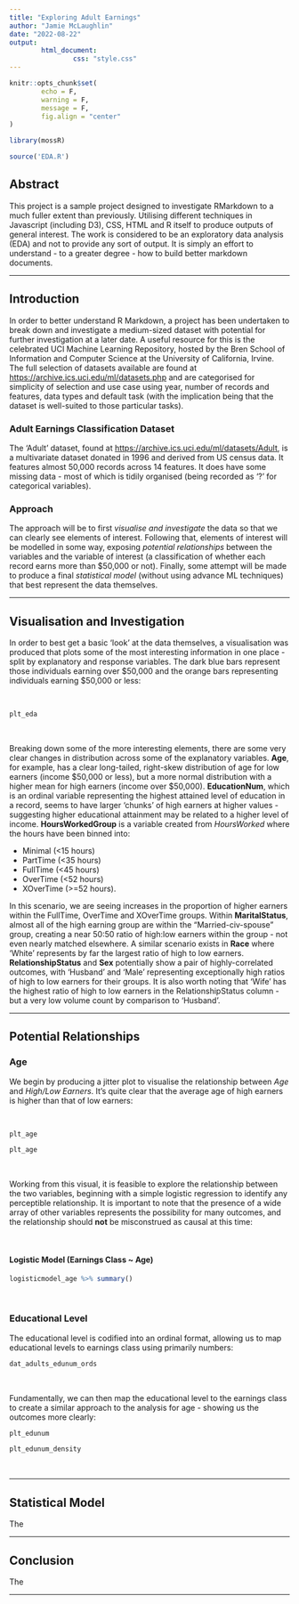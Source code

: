 ```yaml
---
title: "Exploring Adult Earnings"
author: "Jamie McLaughlin"
date: "2022-08-22"
output:
        html_document:
                css: "style.css"
---
```


```r

knitr::opts_chunk$set(
        echo = F,
        warning = F,
        message = F,
        fig.align = "center"
)

library(mossR)

source('EDA.R')

```

## Abstract

This project is a sample project designed to investigate RMarkdown to a much fuller extent than previously. Utilising different techniques in Javascript (including D3), CSS, HTML and R itself to produce outputs of general interest. The work is considered to be an exploratory data analysis (EDA) and not to provide any sort of output. It is simply an effort to understand - to a greater degree - how to build better markdown documents.

<hr>

## Introduction

In order to better understand R Markdown, a project has been undertaken to break down and investigate a medium-sized dataset with potential for further investigation at a later date. A useful resource for this is the celebrated UCI Machine Learning Repository, hosted by the Bren School of Information and Computer Science at the University of California, Irvine. The full selection of datasets available are found at <https://archive.ics.uci.edu/ml/datasets.php> and are categorised for simplicity of selection and use case using year, number of records and features, data types and default task (with the implication being that the dataset is well-suited to those particular tasks).

### Adult Earnings Classification Dataset

The 'Adult' dataset, found at <https://archive.ics.uci.edu/ml/datasets/Adult>, is a multivariate dataset donated in 1996 and derived from US census data. It features almost 50,000 records across 14 features. It does have some missing data - most of which is tidily organised (being recorded as '?' for categorical variables).

### Approach

The approach will be to first *visualise and investigate* the data so that we can clearly see elements of interest. Following that, elements of interest will be modelled in some way, exposing *potential relationships* between the variables and the variable of interest (a classification of whether each record earns more than \$50,000 or not). Finally, some attempt will be made to produce a final *statistical model* (without using advance ML techniques) that best represent the data themselves.

<hr>

## Visualisation and Investigation

In order to best get a basic 'look' at the data themselves, a visualisation was produced that plots some of the most interesting information in one place - split by explanatory and response variables. The dark blue bars represent those individuals earning over \$50,000 and the orange bars representing individuals earning \$50,000 or less:

<br>

```r

plt_eda

```

<br>

Breaking down some of the more interesting elements, there are some very clear changes in distribution across some of the explanatory variables. **Age**, for example, has a clear long-tailed, right-skew distribution of age for low earners (income \$50,000 or less), but a more normal distribution with a higher mean for high earners (income over \$50,000). **EducationNum**, which is an ordinal variable representing the highest attained level of education in a record, seems to have larger 'chunks' of high earners at higher values - suggesting higher educational attainment may be related to a higher level of income. **HoursWorkedGroup** is a variable created from *HoursWorked* where the hours have been binned into:

* Minimal (<15 hours)
* PartTime (<35 hours)
* FullTime (<45 hours)
* OverTime (<52 hours)
* XOverTime (>=52 hours).

In this scenario, we are seeing increases in the proportion of higher earners within the FullTime, OverTime and XOverTime groups. Within **MaritalStatus**, almost all of the high earning group are within the "Married-civ-spouse" group, creating a near 50:50 ratio of high:low earners within the group - not even nearly matched elsewhere. A similar scenario exists in **Race** where 'White' represents by far the largest ratio of high to low earners. **RelationshipStatus** and **Sex** potentially show a pair of highly-correlated outcomes, with 'Husband' and 'Male' representing exceptionally high ratios of high to low earners for their groups. It is also worth noting that 'Wife' has the highest ratio of high to low earners in the RelationshipStatus column - but a very low volume count by comparison to 'Husband'.

<hr>

## Potential Relationships

### Age

We begin by producing a jitter plot to visualise the relationship between *Age* and *High/Low Earners*. It's quite clear that the average age of high earners is higher than that of low earners:

<br>

``` r

plt_age

```

``` r

plt_age

```

<br>

Working from this visual, it is feasible to explore the relationship between the two variables, beginning with a simple logistic regression to identify any perceptible relationship. It is important to note that the presence of a wide array of other variables represents the possibility for many outcomes, and the relationship should **not** be misconstrued as causal at this time:

<br>

#### Logistic Model (Earnings Class ~ Age)

``` r

logisticmodel_age %>% summary()

```

<br>

### Educational Level

The educational level is codified into an ordinal format, allowing us to map educational levels to earnings class using primarily numbers:

``` r

dat_adults_edunum_ords

```

<br>

Fundamentally, we can then map the educational level to the earnings class to create a similar approach to the analysis for age - showing us the outcomes more clearly:

``` r

plt_edunum

```

``` r

plt_edunum_density

```

<br>

<hr>

## Statistical Model

The

<hr>

## Conclusion

The

<hr>
